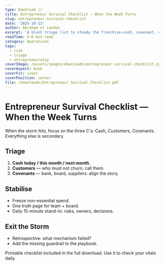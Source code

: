 ```yaml
---
type: Download //
title: Entrepreneur Survival Checklist — When the Week Turns
slug: entrepreneur-survival-checklist
date: '2025-10-13'
author: Abraham of London
excerpt: 'A blunt triage list to steady the franchise—cash, covenant, cadence.'
readTime: 5–6 min read
category: Operations
tags:
  - risk
  - triage
  - entrepreneurship
coverImage: /assets/images/downloads/entrepreneur-survival-checklist.jpg
coverAspect: book
coverFit: cover
coverPosition: center
file: /downloads/Entrepreneur_Survival_Checklist.pdf
---
```


# Entrepreneur Survival Checklist — When the Week Turns

<PullLine subtle>When the storm hits, focus on the three C's: Cash, Customers, Covenants. Everything else is secondary.</PullLine>

## Triage
1. **Cash today / this month / next month**. 
2. **Customers** — who must not churn; call them. 
3. **Covenants** — bank, board, suppliers: align the story.

<Rule />

## Stabilise
- Freeze non-essential spend. 
- One truth page for team + board. 
- Daily 15-minute stand-to: risks, owners, decisions.

<Rule />

## Exit the Storm
- Retrospective: what mechanism failed? 
- Add the missing guardrail to the playbook.

<Note tone="key" title="Action">
Printable checklist included in the full download. Use it to check your vitals daily.
</Note>
